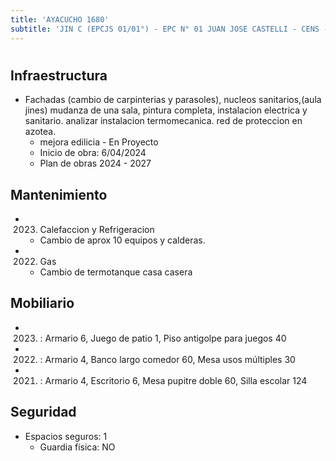 ```yaml
---
title: 'AYACUCHO 1680'
subtitle: 'JIN C (EPCJS 01/01°) - EPC N° 01 JUAN JOSE CASTELLI - CENS - UGEE N° 01'
---
```


#
## Infraestructura

* Fachadas (cambio de carpinterias y parasoles), nucleos sanitarios,(aula jines) mudanza de una sala, pintura completa, instalacion electrica y sanitario. analizar instalacion termomecanica. red de proteccion en azotea. 
    + mejora edilicia - En Proyecto 
    + Inicio de obra: 6/04/2024 
    + Plan de obras 2024 - 2027 






## Mantenimiento

*  (2023) Calefaccion y Refrigeracion 
    + Cambio de aprox 10 equipos y calderas.

*  (2022) Gas 
    + Cambio de termotanque casa casera





## Mobiliario

*  (2023) : Armario 6, Juego de patio 1, Piso antigolpe para juegos 40 

*  (2022) : Armario 4, Banco largo comedor 60, Mesa usos múltiples 30 

*  (2021) : Armario 4, Escritorio 6, Mesa pupitre doble 60, Silla escolar 124 





## Seguridad

*  Espacios seguros: 1 
    + Guardia física: NO



